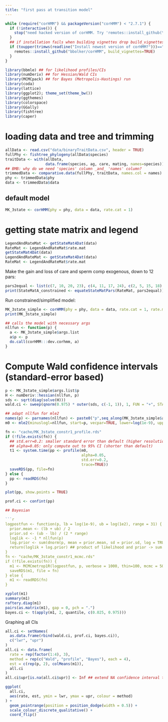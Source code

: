 ```yaml
---
title: "first pass at transition model"
---
```


```r
while (require("corHMM") && packageVersion("corHMM") < "2.7.1") {
  if (!interactive()) {
    stop("need hacked version of corHMM. Try 'remotes::install_github(\"bbolker/corHMM\", build_vignettes=TRUE)'")
  }
  ## if installation fails when building vignettes drop build_vignettes=TRUE (default is FALSE)
  if (toupper(trimws(readline("Install newest version of corHMM?")))=="Y") {
    remotes::install_github("bbolker/corHMM", build_vignettes=TRUE)
  }
}
```

```r
library(bbmle) ## for likelihood profiles/CIs
library(numDeriv) ## for Hessian/Wald CIs
library(MCMCpack) ## for Bayes (Metropolis-Hastings) run
library(coda)
library(lattice)
library(ggplot2); theme_set(theme_bw())
library(ggthemes)
library(colorspace)
library(GGally)
library(fishtree)
library(caper)
```

# loading data and tree and trimming

```r
allData <- read.csv("data/binaryTraitData.csv", header = TRUE)
fullPhy <- fishtree_phylogeny(allData$species)
traitData <- with(allData,
                  data.frame(species, ag, care, mating, names=species))
## BMB: why do we need 'species' column _and_ 'names' column?
trimmedData <- comparative.data(fullPhy, traitData, names.col = names)
phy <- trimmedData$phy
data <- trimmedData$data
```

## default model

```r
MK_3state <- corHMM(phy = phy, data = data, rate.cat = 1)
```


# getting state matrix and legend

```r
LegendAndRateMat <- getStateMat4Dat(data)
RateMat <- LegendAndRateMat$rate.mat
getStateMat4Dat(data)
LegendAndRateMat <- getStateMat4Dat(data)
RateMat <- LegendAndRateMat$rate.mat
```


Make the gain and loss of care and sperm comp exogenous, down to 12 pars:

```r
pars2equal <- list(c(7, 10, 20, 23), c(4, 11, 17, 24), c(2, 5, 15, 18), c(1, 8, 14, 21))
print(StateMatA_constrained <- equateStateMatPars(RateMat, pars2equal))
```

Run constrained/simplified model:

```r
MK_3state_simple <- corHMM(phy = phy, data = data, rate.cat = 1, rate.mat = StateMatA_constrained)
print(MK_3state_simple)
```


```r
## calls the model with necessary args
nllfun <- function(p) {
  a <- MK_3state_simple$args.list
  a$p <- p
  do.call(corHMM:::dev.corhmm, a)
}
```

# Compute Wald confidence intervals (standard-error based)

```r
p <- MK_3state_simple$args.list$p
H <- numDeriv::hessian(nllfun, p)
sds <- sqrt(diag(solve(H)))
wald.ci <- sweep(qnorm(0.975) * outer(sds, c(-1, 1)), 1, FUN = "+", STATS = p)
```

```r
## adapt nllfun for mle2
names(p) <- parnames(nllfun) <- paste0("p",seq_along(MK_3state_simple$args.list$p))
m0 <- mle2(minuslogl=nllfun, start=p, vecpar=TRUE, lower=log(1e-9), upper=log(100), method="L-BFGS-B")
```

```r
fn <- "cache/MK_3state_constr1_profile.rds"
if (!file.exists(fn)) {
  ## std.err=0.2: smaller standard error than default (higher resolution)
  ## alpha=0.05: only compute out to 95% CI (shorter than default)
  t1 <- system.time(pp <- profile(m0,
                                  alpha=0.05,
                                  std.err=0.2,
                                  trace=TRUE))
  saveRDS(pp, file=fn)
} else {
  pp <- readRDS(fn)
}
```

```r
plot(pp, show.points = TRUE)
```

```r
prof.ci <- confint(pp)

## Bayesian

```r
logpostfun <- function(p, lb = log(1e-9), ub = log(1e2), range = 31) {
  prior.mean <- (lb + ub) / 2
  prior.sd <- (ub - lb) / (2 * range)
  loglik <- -1 * nllfun(p)
  log.prior <- sum(dnorm(p, mean = prior.mean, sd = prior.sd, log = TRUE))
  return(loglik + log.prior) ## product of likelihood and prior -> sum of LL and log-prior
}
fn <- "cache/MK_3state_constr1_mcmc.rds"
if (!file.exists(fn)) {
  m1 <- MCMCmetrop1R(logpostfun, p, verbose = 1000, thin=100, mcmc = 500000)
  saveRDS(m1, file = fn)
} else {
  m1 <- readRDS(fn)
}
```

```r
xyplot(m1)
summary(m1)
raftery.diag(m1)
pairs(as.matrix(m1), gap = 0, pch = ".")
bayes.ci <- t(apply(m1, 2, quantile, c(0.025, 0.975)))
```

Graphing all CIs

```r
all.ci <- setNames(
  as.data.frame(rbind(wald.ci, prof.ci, bayes.ci)),
  c("lwr", "upr")
)
all.ci <- data.frame(
  rate = rep(factor(1:4), 3),
  method = rep(c("Wald", "profile", "Bayes"), each = 4),
  est = c(rep(p, 2), colMeans(m1)),
  all.ci
)
all.ci$upr[is.na(all.ci$upr)] <- Inf ## extend NA confidence interval to limit of graph

ggplot(
  all.ci,
  aes(rate, est, ymin = lwr, ymax = upr, colour = method)
) +
  geom_pointrange(position = position_dodge(width = 0.5)) +
  scale_colour_discrete_qualitative() +
  coord_flip()
```
